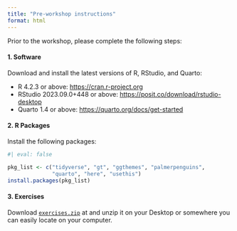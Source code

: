 ```yaml
---
title: "Pre-workshop instructions"
format: html
---
```


Prior to the workshop, please complete the following steps:

#### 1. Software

Download and install the latest versions of R, RStudio, and Quarto:

-   R 4.2.3 or above: <https://cran.r-project.org>
-   RStudio 2023.09.0+448 or above: <https://posit.co/download/rstudio-desktop>
-   Quarto 1.4 or above: <https://quarto.org/docs/get-started>

#### 2. R Packages

Install the following packages:

```r
#| eval: false

pkg_list <- c("tidyverse", "gt", "ggthemes", "palmerpenguins", 
              "quarto", "here", "usethis")
install.packages(pkg_list)
```

#### 3. Exercises

Download [`exercises.zip`](exercises.zip) at and unzip it on your Desktop or somewhere you can easily locate on your computer.